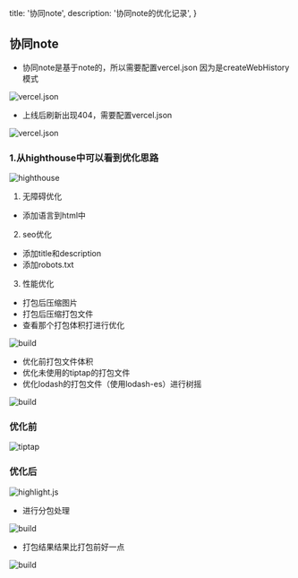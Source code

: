 
  title: '协同note',
  description: '协同note的优化记录',
}

## 协同note

- 协同note是基于note的，所以需要配置vercel.json 
因为是createWebHistory模式

![vercel.json](./image1.png)


- 上线后刷新出现404，需要配置vercel.json

![vercel.json](./image.png)

### 1.从highthouse中可以看到优化思路

![highthouse](./image2.png)

1. 无障碍优化
- 添加语言到html中
2. seo优化
- 添加title和description
- 添加robots.txt
3. 性能优化
- 打包后压缩图片
- 打包后压缩打包文件
- 查看那个打包体积打进行优化

![build](./image3.png)

- 优化前打包文件体积
- 优化未使用的tiptap的打包文件
- 优化lodash的打包文件（使用lodash-es）进行树摇

![build](./image6.png)


### 优化前

![tiptap](./image4.png)

### 优化后

![highlight.js](./image5.png)


- 进行分包处理

![build](./image7.png)

- 打包结果结果比打包前好一点

![build](./image8.png)